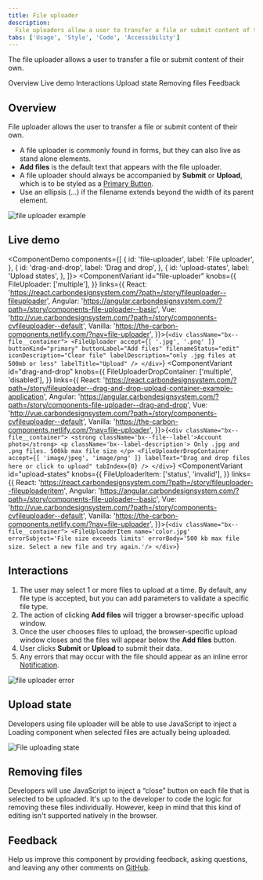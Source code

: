```yaml
---
title: File uploader
description:
  File uploaders allow a user to transfer a file or submit content of their own.
tabs: ['Usage', 'Style', 'Code', 'Accessibility']
---
```


<PageDescription>

The file uploader allows a user to transfer a file or submit content of their
own.

</PageDescription>

<AnchorLinks>

<AnchorLink>Overview</AnchorLink>
<AnchorLink>Live demo</AnchorLink>
<AnchorLink>Interactions</AnchorLink>
<AnchorLink>Upload state</AnchorLink>
<AnchorLink>Removing files</AnchorLink>
<AnchorLink>Feedback</AnchorLink>

</AnchorLinks>

## Overview

File uploader allows the user to transfer a file or submit content of their own.

- A file uploader is commonly found in forms, but they can also live as stand
  alone elements.
- **Add files** is the default text that appears with the file uploader.
- A file uploader should always be accompanied by **Submit** or **Upload**,
  which is to be styled as a [Primary Button](/components/button/usage).
- Use an ellipsis (...) if the filename extends beyond the width of its parent
  element.

<Row>
<Column colLg={8}>

![file uploader example](images/file-uploader-usage-1.png)

</Column>
</Row>

## Live demo

<ComponentDemo
  components={[
    {
      id: 'file-uploader',
      label: 'File uploader',
    },
    {
      id: 'drag-and-drop',
      label: 'Drag and drop',
    },
    {
      id: 'upload-states',
      label: 'Upload states',
    },
  ]}>
  <ComponentVariant
    id="file-uploader"
    knobs={{
      FileUploader: ['multiple'],
    }}
    links={{
      React:
        'https://react.carbondesignsystem.com/?path=/story/fileuploader--fileuploader',
      Angular:
        'https://angular.carbondesignsystem.com/?path=/story/components-file-uploader--basic',
      Vue:
        'http://vue.carbondesignsystem.com/?path=/story/components-cvfileuploader--default',
      Vanilla: 'https://the-carbon-components.netlify.com/?nav=file-uploader',
    }}>{`
      <div className="bx--file__container">
        <FileUploader
          accept={[
            '.jpg',
            '.png'
          ]}
          buttonKind="primary"
          buttonLabel="Add files"
          filenameStatus="edit"
          iconDescription="Clear file"
          labelDescription="only .jpg files at 500mb or less"
          labelTitle="Upload"
        />
      </div>
    `}</ComponentVariant>
  <ComponentVariant
    id="drag-and-drop"
    knobs={{
      FileUploaderDropContainer: ['multiple', 'disabled'],
    }}
    links={{
      React:
        'https://react.carbondesignsystem.com/?path=/story/fileuploader--drag-and-drop-upload-container-example-application',
      Angular:
        'https://angular.carbondesignsystem.com/?path=/story/components-file-uploader--drag-and-drop',
      Vue:
        'http://vue.carbondesignsystem.com/?path=/story/components-cvfileuploader--default',
      Vanilla: 'https://the-carbon-components.netlify.com/?nav=file-uploader',
    }}>{`
      <div className="bx--file__container">
        <strong className='bx--file--label'>Account photo</strong>
        <p className='bx--label-description'>
          Only .jpg and .png files. 500kb max file size
        </p>
        <FileUploaderDropContainer
          accept={[
            'image/jpeg',
            'image/png'
          ]}
          labelText="Drag and drop files here or click to upload"
          tabIndex={0}
        />
      </div>
    `}</ComponentVariant>
  <ComponentVariant
    id="upload-states"
    knobs={{
      FileUploaderItem: ['status', 'invalid'],
    }}
    links={{
      React:
        'https://react.carbondesignsystem.com/?path=/story/fileuploader--fileuploaderitem',
      Angular:
        'https://angular.carbondesignsystem.com/?path=/story/components-file-uploader--basic',
      Vue:
        'http://vue.carbondesignsystem.com/?path=/story/components-cvfileuploader--default',
      Vanilla: 'https://the-carbon-components.netlify.com/?nav=file-uploader',
    }}>{`
      <div className="bx--file__container">
        <FileUploaderItem name='color.jpg' errorSubject='File size exceeds limits' errorBody='500 kb max file size. Select a new file and try again.'/>
      </div>
    `}</ComponentVariant>
</ComponentDemo>

## Interactions

1. The user may select 1 or more files to upload at a time. By default, any file
   type is accepted, but you can add parameters to validate a specific file
   type.
2. The action of clicking **Add files** will trigger a browser-specific upload
   window.
3. Once the user chooses files to upload, the browser-specific upload window
   closes and the files will appear below the **Add files** button.
4. User clicks **Submit** or **Upload** to submit their data.
5. Any errors that may occur with the file should appear as an inline error
   [Notification](/components/notification/usage).

<Row>
<Column colLg={8}>

![file uploader error](images/file-uploader-usage-2.png)

</Column>
</Row>

## Upload state

Developers using file uploader will be able to use JavaScript to inject a
Loading component when selected files are actually being uploaded.

<Row>
<Column colLg={8}>

![File uploading state](images/file-uploader-usage-3.png)

</Column>
</Row>

## Removing files

Developers will use JavaScript to inject a “close” button on each file that is
selected to be uploaded. It's up to the developer to code the logic for removing
these files individually. However, keep in mind that this kind of editing isn't
supported natively in the browser.

## Feedback

Help us improve this component by providing feedback, asking questions, and
leaving any other comments on
[GitHub](https://github.com/carbon-design-system/carbon-website/issues/new?assignees=&labels=feedback&template=feedback.md).
